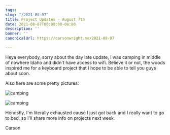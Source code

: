 ```yaml
---
tags:
slug: "/2021-08-07"
title: Project Updates - August 7th
date: 2021-08-07T00:00:00-06:00
description: ''
banner: ''
canonicalUrl: https://carsonwright.me/2021-08-07

---
```

Heya everybody, sorry about the day late update, I was camping in middle of nowhere Idaho and didn't have access to wifi. Believe it or not, the woods inspired me for a keyboard project that I hope to be able to tell you guys about soon.

Also here are some pretty pictures:

![camping](./camping1.jpg)

![camping](./camping3.jpg)

Honestly, I'm literally exhausted cause I just got back and I really want to go to bed, so I'll share more info on projects next week.

Carson
